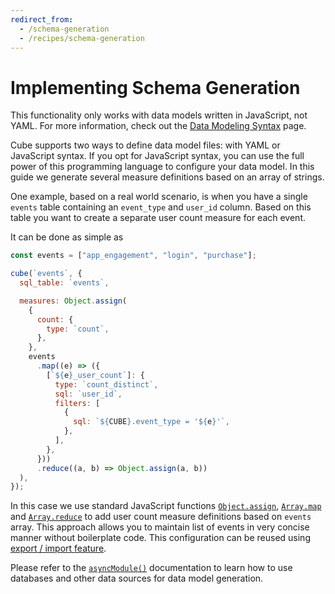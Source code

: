 ```yaml
---
redirect_from:
  - /schema-generation
  - /recipes/schema-generation
---
```


# Implementing Schema Generation

<InfoBox>

This functionality only works with data models written in JavaScript, not YAML.
For more information, check out the [Data Modeling Syntax][ref-modeling-syntax]
page.

</InfoBox>

Cube supports two ways to define data model files: with YAML or JavaScript
syntax. If you opt for JavaScript syntax, you can use the full power of this
programming language to configure your data model. In this guide we generate
several measure definitions based on an array of strings.

One example, based on a real world scenario, is when you have a single `events`
table containing an `event_type` and `user_id` column. Based on this table you
want to create a separate user count measure for each event.

It can be done as simple as

```javascript
const events = ["app_engagement", "login", "purchase"];

cube(`events`, {
  sql_table: `events`,

  measures: Object.assign(
    {
      count: {
        type: `count`,
      },
    },
    events
      .map((e) => ({
        [`${e}_user_count`]: {
          type: `count_distinct`,
          sql: `user_id`,
          filters: [
            {
              sql: `${CUBE}.event_type = '${e}'`,
            },
          ],
        },
      }))
      .reduce((a, b) => Object.assign(a, b))
  ),
});
```

In this case we use standard JavaScript functions
[`Object.assign`](https://developer.mozilla.org/en-US/docs/Web/JavaScript/Reference/Global_Objects/Object/assign),
[`Array.map`](https://developer.mozilla.org/en-US/docs/Web/JavaScript/Reference/Global_Objects/Array/map)
and
[`Array.reduce`](https://developer.mozilla.org/en-US/docs/Web/JavaScript/Reference/Global_Objects/Array/reduce)
to add user count measure definitions based on `events` array. This approach
allows you to maintain list of events in very concise manner without boilerplate
code. This configuration can be reused using [export / import
feature][ref-export-import].

Please refer to the
[`asyncModule()`](/product/data-modeling/dynamic/schema-execution-environment#async-module)
documentation to learn how to use databases and other data sources for data
model generation.

[ref-modeling-syntax]: /product/data-modeling/syntax
[ref-export-import]:
  /product/data-modeling/advanced/code-reusability-export-and-import
